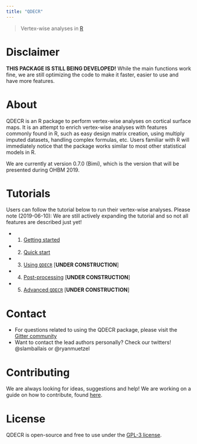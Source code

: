 ```yaml
---
title: "QDECR"
---
```


> Vertex-wise analyses in [R](https://www.r-project.org/)

# Disclaimer

**THIS PACKAGE IS STILL BEING DEVELOPED!** While the main functions work fine, we are still optimizing the code to make it faster, easier to use and have more features. 

# About 

QDECR is an R package to perform vertex-wise analyses on cortical surface maps. It is an attempt to enrich vertex-wise analyses with features commonly found in R, such as easy design matrix creation, using multiply imputed datasets, handling complex formulas, etc. Users familiar with R will immediately notice that the package works similar to most other statistical models in R. 

We are currently at version 0.7.0 (Bimi), which is the version that will be presented during OHBM 2019.

# Tutorials

Users can follow the tutorial below to run their vertex-wise analyses. Please note (2019-06-10): We are still actively expanding the tutorial and so not all features are described just yet!

* 1. [Getting started](01-getting-started.html)
* 2. [Quick start](02-quick-start.html)
* 3. [Using `QDECR`](03-using-qdecr.html) [**UNDER CONSTRUCTION**]
* 4. [Post-processing](04-post-processing.html) [**UNDER CONSTRUCTION**]
* 5. [Advanced `QDECR`](05-advanced-qdecr.html) [**UNDER CONSTRUCTION**]

# Contact 

* For questions related to using the QDECR package, please visit the [Gitter community](https://gitter.im/QDECR/questions)
* Want to contact the lead authors personally? Check our twitters! @slamballais or @ryanmuetzel

# Contributing

We are always looking for ideas, suggestions and help! We are working on a guide on how to contribute, found [here](contribution.html).

# License

QDECR is open-source and free to use under the [GPL-3 license](https://en.wikipedia.org/wiki/GNU_General_Public_License).



